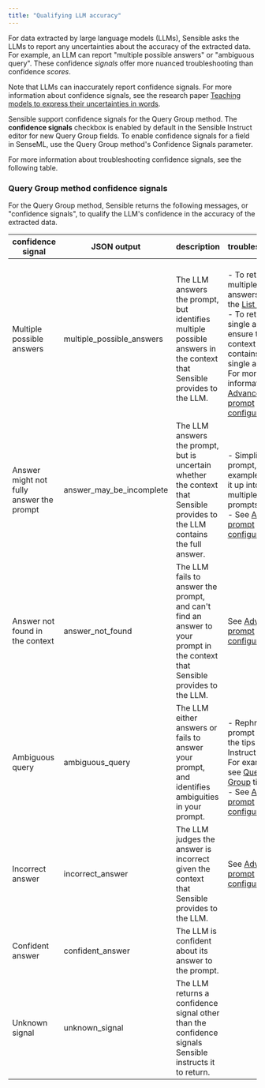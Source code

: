 ```yaml
---
title: "Qualifying LLM accuracy"
---
```


For data extracted by large language models (LLMs), Sensible asks the LLMs to report any uncertainties about the accuracy of the extracted data. For example, an LLM can report "multiple possible answers" or "ambiguous query". These confidence _signals_ offer more nuanced troubleshooting than confidence _scores_.

Note that LLMs can inaccurately report confidence signals. For more information about confidence signals, see the research paper [Teaching models to express their uncertainties in words](https://arxiv.org/pdf/2205.14334.pdf). 

Sensible support confidence signals for the Query Group method. The **confidence signals** checkbox is enabled by default in the Sensible Instruct editor for new Query Group fields. To enable confidence signals for a field in SenseML, use the Query Group method's Confidence Signals parameter.

For more information about troubleshooting confidence signals, see the following table.

### Query Group method confidence signals

For the Query Group method, Sensible returns the following messages, or "confidence signals", to qualify the LLM's confidence in the accuracy of the extracted data.

| confidence signal                        | JSON output                 | description                                                                                                                   | troubleshooting                                                                                                                                                                                                           |
| ---------------------------------------- | --------------------------- | ----------------------------------------------------------------------------------------------------------------------------- | ------------------------------------------------------------------------------------------------------------------------------------------------------------------------------------------------------------------------- |
| Multiple possible answers                | multiple\_possible\_answers | The LLM answers the prompt, but identifies multiple possible answers in the context that Sensible provides to the LLM.        | <br/>\- To return multiple answers, use the [List method](/llm-based-extractions/prompt-tips/list-tips).<br/>\- To return a single answer, ensure the context contains a single answer. For more information, see [Advanced prompt configuration](/llm-based-extractions/advanced-prompt-configuration). |
| Answer might not fully answer the prompt | answer\_may\_be\_incomplete | The LLM answers the prompt, but is uncertain whether the context that Sensible provides to the LLM contains the full answer.  | <br/>\- Simplify your prompt, for example, break it up into multiple prompts.<br/>\- See [Advanced prompt configuration](/llm-based-extractions/advanced-prompt-configuration).                                                                                             |
| Answer not found in the context          | answer\_not\_found          | The LLM fails to answer the prompt, and can't find an answer to your prompt in the context that Sensible provides to the LLM. | See [Advanced prompt configuration](/llm-based-extractions/advanced-prompt-configuration).                                                                                                                                                                        |
| Ambiguous query                          | ambiguous\_query            | The LLM either answers or fails to answer your prompt, and identifies ambiguities in your prompt.                             | <br/>\- Rephrase your prompt using the tips for each Instruct method. For example, see [Query Group](/llm-based-extractions/prompt-tips/query-group-extraction-tips) tips.<br/>\- See [Advanced prompt configuration](/llm-based-extractions/advanced-prompt-configuration).                                        |
| Incorrect answer                         | incorrect\_answer           | The LLM judges the answer is incorrect given the context that Sensible provides to the LLM.                                   | See [Advanced prompt configuration](/llm-based-extractions/advanced-prompt-configuration).                                                                                                                                                                        |
| Confident answer                         | confident\_answer           | The LLM is confident about its answer to the prompt.                                                                          |                                                                                                                                                                                                                           |
| Unknown signal                           | unknown\_signal             | The LLM returns a confidence signal other than the confidence signals Sensible instructs it to return.                        |                                                                                                                                                                                                                           |